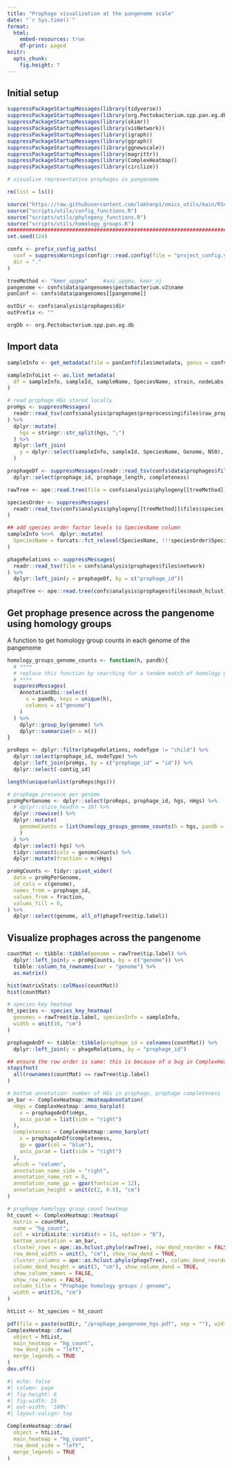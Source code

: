 ```yaml
---
title: "Prophage visualization at the pangenome scale"
date: "`r Sys.time()`"
format: 
  html: 
    embed-resources: true
    df-print: paged
knitr: 
  opts_chunk:
    fig.height: 7
---
```


## Initial setup

```r
suppressPackageStartupMessages(library(tidyverse))
suppressPackageStartupMessages(library(org.Pectobacterium.spp.pan.eg.db))
suppressPackageStartupMessages(library(skimr))
suppressPackageStartupMessages(library(visNetwork))
suppressPackageStartupMessages(library(igraph))
suppressPackageStartupMessages(library(ggraph))
suppressPackageStartupMessages(library(ggnewscale))
suppressPackageStartupMessages(library(magrittr))
suppressPackageStartupMessages(library(ComplexHeatmap))
suppressPackageStartupMessages(library(circlize))

# visualize representative prophages in pangenome

rm(list = ls())

source("https://raw.githubusercontent.com/lakhanp1/omics_utils/main/RScripts/utils.R")
source("scripts/utils/config_functions.R")
source("scripts/utils/phylogeny_functions.R")
source("scripts/utils/homology_groups.R")
################################################################################
set.seed(124)

confs <- prefix_config_paths(
  conf = suppressWarnings(configr::read.config(file = "project_config.yaml")),
  dir = "."
)

treeMethod <- "kmer_upgma"     #ani_upgma, kmer_nj
pangenome <- confs$data$pangenomes$pectobacterium.v2$name
panConf <- confs$data$pangenomes[[pangenome]]

outDir <- confs$analysis$prophages$dir
outPrefix <- ""

orgDb <- org.Pectobacterium.spp.pan.eg.db

```

## Import data

```r
sampleInfo <- get_metadata(file = panConf$files$metadata, genus = confs$genus)

sampleInfoList <- as.list_metadata(
  df = sampleInfo, sampleId, sampleName, SpeciesName, strain, nodeLabs, Genome
)

# read prophage HGs stored locally
proHgs <- suppressMessages(
  readr::read_tsv(confs$analysis$prophages$preprocessing$files$raw_prophage_hg)
) %>% 
  dplyr::mutate(
    hgs = stringr::str_split(hgs, ";")
  ) %>% 
  dplyr::left_join(
    y = dplyr::select(sampleInfo, sampleId, SpeciesName, Genome, N50), by = "sampleId"
  ) 

prophageDf <- suppressMessages(readr::read_tsv(confs$data$prophages$files$data)) %>% 
  dplyr::select(prophage_id, prophage_length, completeness)

rawTree <- ape::read.tree(file = confs$analysis$phylogeny[[treeMethod]]$files$tree)

speciesOrder <- suppressMessages(
  readr::read_tsv(confs$analysis$phylogeny[[treeMethod]]$files$species_order)
)

## add species order factor levels to SpeciesName column
sampleInfo %<>%  dplyr::mutate(
  SpeciesName = forcats::fct_relevel(SpeciesName, !!!speciesOrder$SpeciesName)
)

phageRelations <- suppressMessages(
  readr::read_tsv(file = confs$analysis$prophages$files$network)
) %>% 
  dplyr::left_join(y = prophageDf, by = c("prophage_id"))

phageTree <- ape::read.tree(confs$analysis$prophages$files$mash_hclust)

```

## Get prophage presence across the pangenome using homology groups

A function to get homology group counts in each genome of the pangenome

```r
homology_groups_genome_counts <- function(h, pandb){
  # ****
  # replace this function by searching for a tandem match of homology groups
  # ****
  suppressMessages(
    AnnotationDbi::select(
      x = pandb, keys = unique(h),
      columns = c("genome")
    )
  ) %>% 
    dplyr::group_by(genome) %>% 
    dplyr::summarise(n = n())
}
```

```r
proReps <- dplyr::filter(phageRelations, nodeType != "child") %>% 
  dplyr::select(prophage_id, nodeType) %>% 
  dplyr::left_join(proHgs, by = c("prophage_id" = "id")) %>% 
  dplyr::select(-contig_id)

length(unique(unlist(proReps$hgs)))

# prophage presence per genome
proHgPerGenome <- dplyr::select(proReps, prophage_id, hgs, nHgs) %>% 
  # dplyr::slice_head(n = 10) %>% 
  dplyr::rowwise() %>% 
  dplyr::mutate(
    genomeCounts = list(homology_groups_genome_counts(h = hgs, pandb = orgDb)
    )
  ) %>% 
  dplyr::select(-hgs) %>% 
  tidyr::unnest(cols = genomeCounts) %>% 
  dplyr::mutate(fraction = n/nHgs)

proHgCounts <- tidyr::pivot_wider(
  data = proHgPerGenome,
  id_cols = c(genome),
  names_from = prophage_id,
  values_from = fraction,
  values_fill = 0,
) %>% 
  dplyr::select(genome, all_of(phageTree$tip.label))

```

## Visualize prophages across the pangenome

```r

countMat <- tibble::tibble(genome = rawTree$tip.label) %>% 
  dplyr::left_join(y = proHgCounts, by = c("genome")) %>% 
  tibble::column_to_rownames(var = "genome") %>% 
  as.matrix()

hist(matrixStats::colMaxs(countMat))
hist(countMat)

# species key heatmap
ht_species <- species_key_heatmap(
  genomes = rawTree$tip.label, speciesInfo = sampleInfo,
  width = unit(10, "cm")
)

prophageAnDf <- tibble::tibble(prophage_id = colnames(countMat)) %>% 
  dplyr::left_join(y = phageRelations, by = "prophage_id")

## ensure the row order is same: this is because of a bug in ComplexHeatmap
stopifnot(
  all(rownames(countMat) == rawTree$tip.label)
)

# bottom annotation: number of HGs in prophage, prophage completeness
an_bar <- ComplexHeatmap::HeatmapAnnotation(
  nHgs = ComplexHeatmap::anno_barplot(
    x = prophageAnDf$nHgs,
    axis_param = list(side = "right")
  ),
  completeness = ComplexHeatmap::anno_barplot(
    x = prophageAnDf$completeness,
    gp = gpar(col = "blue"),
    axis_param = list(side = "right")
  ),
  which = "column",
  annotation_name_side = "right",
  annotation_name_rot = 0,
  annotation_name_gp = gpar(fontsize = 12),
  annotation_height = unit(c(2, 0.5), "cm")
)

# prophage homology group count heatmap
ht_count <- ComplexHeatmap::Heatmap(
  matrix = countMat,
  name = "hg_count",
  col = viridisLite::viridis(n = 11, option = "B"),
  bottom_annotation = an_bar,
  cluster_rows = ape::as.hclust.phylo(rawTree), row_dend_reorder = FALSE,
  row_dend_width = unit(3, "cm"), show_row_dend = TRUE,
  cluster_columns = ape::as.hclust.phylo(phageTree), column_dend_reorder = FALSE,
  column_dend_height = unit(3, "cm"), show_column_dend = TRUE,
  show_column_names = FALSE,
  show_row_names = FALSE,
  column_title = "Prophage homology groups / genome",
  width = unit(20, "cm")
)

htList <- ht_species + ht_count

pdf(file = paste(outDir, "/prophage_pangenome_hgs.pdf", sep = ""), width = 15, height = 9)
ComplexHeatmap::draw(
  object = htList,
  main_heatmap = "hg_count",
  row_dend_side = "left",
  merge_legends = TRUE
)
dev.off()

```

```r
#| echo: false
#| column: page 
#| fig-height: 8
#| fig-width: 15
#| out-width: '100%'
#| layout-valign: top

ComplexHeatmap::draw(
  object = htList,
  main_heatmap = "hg_count",
  row_dend_side = "left",
  merge_legends = TRUE
)
```

